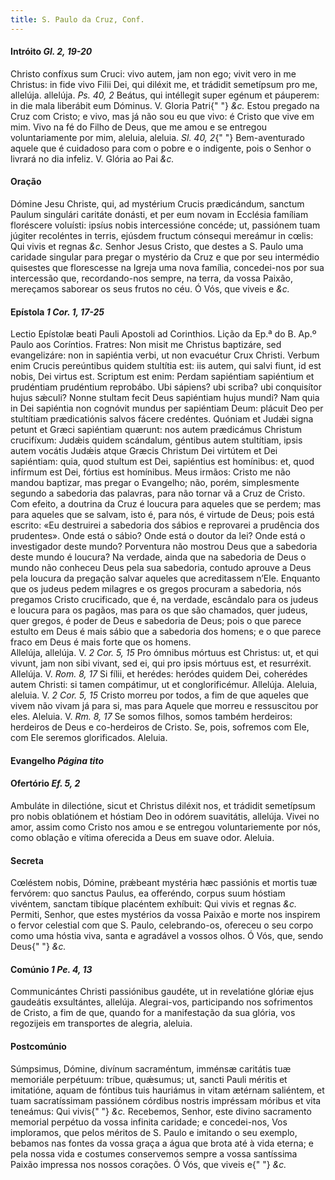 ```yaml
---
title: S. Paulo da Cruz, Conf.
---
```


#### Intróito <em>Gl. 2, 19-20</em>

<div class="grid grid-cols-2 gap-5">
  <span class="text-justify">
    Christo confíxus sum Cruci: vivo autem, jam non ego; vivit vero in me
    Christus: in fide vivo Filii Dei, qui diléxit me, et trádidit semetípsum pro
    me, allelúja. allelúja. <em>Ps. 40, 2</em> Beátus, qui intéllegit super
    egénum et páuperem: in die mala liberábit eum Dóminus. V. Gloria Patri{" "}
    <em>&c.</em>
  </span>
  <span class="text-justify">
    Estou pregado na Cruz com Cristo; e vivo, mas já não sou eu que vivo: é
    Cristo que vive em mim. Vivo na fé do Filho de Deus, que me amou e se
    entregou voluntariamente por mim, aleluia, aleluia. <em>Sl. 40, 2</em>{" "}
    Bem-aventurado aquele que é cuidadoso para com o pobre e o indigente, pois o
    Senhor o livrará no dia infeliz. V. Glória ao Pai <em>&c.</em>
  </span>
</div>

#### Oração

<div class="grid grid-cols-2 gap-5">
  <span class="text-justify">
    Dómine Jesu Christe, qui, ad mystérium Crucis prædicándum, sanctum Paulum
    singulári caritáte donásti, et per eum novam in Ecclésia famíliam floréscere
    voluísti: ipsíus nobis intercessióne concéde; ut, passiónem tuam júgiter
    recoléntes in terris, ejúsdem fructum cónsequi mereámur in cœlis: Qui vivis
    et regnas <em>&c.</em>
  </span>
  <span class="text-justify">
    Senhor Jesus Cristo, que destes a S. Paulo uma caridade singular para pregar
    o mystério da Cruz e que por seu intermédio quisestes que florescesse na
    Igreja uma nova família, concedei-nos por sua intercessão que,
    recordando-nos sempre, na terra, da vossa Paixão, mereçamos saborear os seus
    frutos no céu. Ó Vós, que viveis e <em>&c.</em>
  </span>
</div>

#### Epístola <em>1 Cor. 1, 17-25</em>

<div class="grid grid-cols-2 gap-5">
  <span class="text-justify">
    Lectio Epístolæ beati Pauli Apostoli ad Corinthios.
  </span>
  <span class="text-justify">
    Lição da Ep.ª do B. Ap.º Paulo aos Coríntios.
  </span>
  <span class="text-justify">
    Fratres: Non misit me Christus baptizáre, sed evangelizáre: non in sapiéntia
    verbi, ut non evacuétur Crux Christi. Verbum enim Crucis pereúntibus quidem
    stultítia est: iis autem, qui salvi fiunt, id est nobis, Dei virtus est.
    Scriptum est enim: Perdam sapiéntiam sapiéntium et prudéntiam prudéntium
    reprobábo. Ubi sápiens? ubi scriba? ubi conquisítor hujus sǽculi? Nonne
    stultam fecit Deus sapiéntiam hujus mundi? Nam quia in Dei sapiéntia non
    cognóvit mundus per sapiéntiam Deum: plácuit Deo per stultítiam
    prædicatiónis salvos fácere credéntes. Quóniam et Judǽi signa petunt et
    Græci sapiéntiam quærunt: nos autem prædicámus Christum crucifíxum: Judǽis
    quidem scándalum, géntibus autem stultítiam, ipsis autem vocátis Judǽis
    atque Græcis Christum Dei virtútem et Dei sapiéntiam: quia, quod stultum est
    Dei, sapiéntius est homínibus: et, quod infírmum est Dei, fórtius est
    homínibus.
  </span>
  <span class="text-justify">
    Meus irmãos: Cristo me não mandou baptizar, mas pregar o Evangelho; não,
    porém, simplesmente segundo a sabedoria das palavras, para não tornar vã a
    Cruz de Cristo. Com efeito, a doutrina da Cruz é loucura para aqueles que se
    perdem; mas para aqueles que se salvam, isto é, para nós, é virtude de Deus;
    pois está escrito: «Eu destruirei a sabedoria dos sábios e reprovarei a
    prudência dos prudentes». Onde está o sábio? Onde está o doutor da lei? Onde
    está o investigador deste mundo? Porventura não mostrou Deus que a sabedoria
    deste mundo é loucura? Na verdade, ainda que na sabedoria de Deus o mundo
    não conheceu Deus pela sua sabedoria, contudo aprouve a Deus pela loucura da
    pregação salvar aqueles que acreditassem n’Ele. Enquanto que os judeus pedem
    milagres e os gregos procuram a sabedoria, nós pregamos Cristo crucificado,
    que é, na verdade, escândalo para os judeus e loucura para os pagãos, mas
    para os que são chamados, quer judeus, quer gregos, é poder de Deus e
    sabedoria de Deus; pois o que parece estulto em Deus é mais sábio que a
    sabedoria dos homens; e o que parece fraco em Deus é mais forte que os
    homens.
  </span>
</div>

<div class="grid grid-cols-2 gap-5">
  <span class="text-justify">
    Allelúja, allelúja. V. <em>2 Cor. 5, 15</em> Pro ómnibus mórtuus est
    Christus: ut, et qui vivunt, jam non sibi vivant, sed ei, qui pro ipsis
    mórtuus est, et resurréxit. Allelúja. V. <em>Rom. 8, 17</em> Si fílii, et
    herédes: heródes quidem Dei, coherédes autem Christi: si tamen compátimur,
    ut et conglorificémur. Allelúja.
  </span>
  <span class="text-justify">
    Aleluia, aleluia. V. <em>2 Cor. 5, 15</em> Cristo morreu por todos, a fim de
    que aqueles que vivem não vivam já para si, mas para Aquele que morreu e
    ressuscitou por eles. Aleluia. V. <em>Rm. 8, 17</em> Se somos filhos, somos
    também herdeiros: herdeiros de Deus e co-herdeiros de Cristo. Se, pois,
    sofremos com Ele, com Ele seremos glorificados. Aleluia.
  </span>
</div>

#### Evangelho <em>Página tito</em>

#### Ofertório <em>Ef. 5, 2</em>

<div class="grid grid-cols-2 gap-5">
  <span class="text-justify">
    Ambuláte in dilectióne, sicut et Christus diléxit nos, et trádidit
    semetípsum pro nobis oblatiónem et hóstiam Deo in odórem suavitátis,
    allelúja.
  </span>
  <span class="text-justify">
    Vivei no amor, assim como Cristo nos amou e se entregou voluntariemente por
    nós, como oblação e vítima oferecida a Deus em suave odor. Aleluia.
  </span>
</div>

#### Secreta

<div class="grid grid-cols-2 gap-5">
  <span class="text-justify">
    Cœléstem nobis, Dómine, prǽbeant mystéria hæc passiónis et mortis tuæ
    fervórem: quo sanctus Paulus, ea offeréndo, corpus suum hóstiam vivéntem,
    sanctam tibíque placéntem exhíbuit: Qui vivis et regnas <em>&c.</em>
  </span>
  <span class="text-justify">
    Permiti, Senhor, que estes mystérios da vossa Paixão e morte nos inspirem o
    fervor celestial com que S. Paulo, celebrando-os, ofereceu o seu corpo como
    uma hóstia viva, santa e agradável a vossos olhos. Ó Vós, que, sendo Deus{" "}
    <em>&c.</em>
  </span>
</div>

#### Comúnio <em>1 Pe. 4, 13</em>

<div class="grid grid-cols-2 gap-5">
  <span class="text-justify">
    Communicántes Christi passiónibus gaudéte, ut in revelatióne glóriæ ejus
    gaudeátis exsultántes, allelúja.
  </span>
  <span class="text-justify">
    Alegrai-vos, participando nos sofrimentos de Cristo, a fim de que, quando
    for a manifestação da sua glória, vos regozijeis em transportes de alegria,
    aleluia.
  </span>
</div>

#### Postcomúnio

<div class="grid grid-cols-2 gap-5">
  <span class="text-justify">
    Súmpsimus, Dómine, divínum sacraméntum, imménsæ caritátis tuæ memoriále
    perpétuum: tríbue, quǽsumus; ut, sancti Pauli méritis et imitatióne, aquam
    de fóntibus tuis hauriámus in vitam ætérnam saliéntem, et tuam sacratíssimam
    passiónem córdibus nostris impréssam móribus et vita teneámus: Qui vivis{" "}
    <em>&c.</em>
  </span>
  <span class="text-justify">
    Recebemos, Senhor, este divino sacramento memorial perpétuo da vossa
    infinita caridade; e concedei-nos, Vos imploramos, que pelos méritos de S.
    Paulo e imitando o seu exemplo, bebamos nas fontes da vossa graça a água que
    brota até à vida eterna; e pela nossa vida e costumes conservemos sempre a
    vossa santíssima Paixão impressa nos nossos corações. Ó Vós, que viveis e{" "}
    <em>&c.</em>
  </span>
</div>
